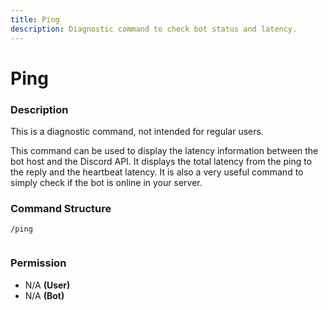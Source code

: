```yaml
---
title: Ping
description: Diagnostic command to check bot status and latency.
---
```



# Ping

### Description

<Callout type="warning">
This is a diagnostic command, not intended for regular users.
</Callout>

This command can be used to display the latency information between the bot host and the Discord API. It displays the total latency from the ping to the reply and the heartbeat latency. It is also a very useful command to simply check if the bot is online in your server.

### Command Structure

```
/ping
```

<figure><img src="https://i.imgur.com/xui2Aka.png" alt=""><figcaption></figcaption></figure>

### **Permission**

* N/A **(User)**
* N/A **(Bot)**
